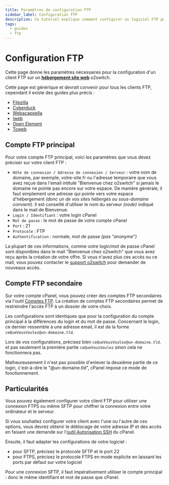 ```yaml
---
title: Paramètres de configuration FTP
sidebar_label: Configuration FTP
description: Ce tutoriel explique comment configurer un logiciel FTP pour se connecter à un hébergement web o2switch
tags:
  - guides
  - ftp
---
```


# Configuration FTP

Cette page donne les paramètres nécessaires pour la configuration d'un client FTP sur un **[hébergement site
web](https://www.o2switch.fr/hebergement-illimite/)** o2switch.

Cette page est générique et devrait convenir pour tous les clients FTP, cependant il existe des guides plus précis : 
- [Filezilla](/guides/configuration-logiciel/filezilla)
- [Cyberduck](/guides/configuration-logiciel/cyberduck)
- [Webacappella](/guides/configuration-logiciel/webacappella)
- [Iweb](/guides/configuration-logiciel/iweb)
- [Open Element](/guides/configuration-logiciel/open-element)
- [Toweb](/guides/configuration-logiciel/toweb)

## Compte FTP principal

Pour votre compte FTP principal, voici les paramètres que vous devez préciser sur votre client FTP :

  * `Hôte de connexion / Adresse de connexion / Serveur` : votre nom de domaine, par exemple, votre-site.fr ou l'adresse
    temporaire que vous avez reçue dans l'email intitulé "Bienvenue chez o2switch" si jamais le domaine ne pointe pas
    encore sur votre espace. De manière générale, il faut simplement une adresse qui pointe vers votre espace
    d'hébergement *(donc un de vos sites hébergés ou sous-domaine convient)*. Il est conseillé d'utiliser le nom du
    serveur *(node)* indiqué dans le mail de Bienvenue.
  * `Login / Identifiant` : votre login cPanel
  * `Mot de passe` : le mot de passe de votre compte cPanel
  * `Port` : 21
  * `Protocole` : FTP
  * `Authentification` : normale, mot de passe *(pas "anonyme")*

La plupart de ces informations, comme votre login/mot de passe cPanel sont disponibles dans le mail "Bienvenue chez
o2switch" que vous avez reçu après la création de votre offre. Si vous n'avez plus ces accès ou ce mail, vous pouvez
contacter le [support o2switch](https://www.o2switch.fr/support-hebergeur/) pour demander de nouveaux accès.

## Compte FTP secondaire

Sur votre compte cPanel, vous pouvez créer des comptes FTP secondaires via l'outil [Comptes
FTP](/cpanel/fichiers/comptes-ftp). La création de comptes FTP secondaires permet de restreindre l'accès FTP à un
dossier de votre choix. 

Les configurations sont identiques que pour la configuration du compte principal à la différences du login et du mot de
passe. Concernant le login, ce dernier ressemble à une adresse email, il est de la forme
`ceQueVousVoulez@un-domaine.tld`. 

Lors de vos configurations, précisez bien `ceQueVousVoulez@un-domaine.tld`.  et pas seulement la première partie
`ceQueVousVoulez` sinon cela ne fonctionnera pas. 

Malheureusement il n'est pas possible d'enlever la deuxième partie de ce login, c'est-à-dire le
"@un-domaine.tld", cPanel impose ce mode de fonctionnement.

## Particularités

Vous pouvez également configurer votre client FTP pour utiliser une connexion FTPS ou même SFTP pour chiffrer la
connexion entre votre ordinateur et le serveur.

Si vous souhaitez configurer votre client avec l'une ou l'autre de ces options, vous devrez obtenir le déblocage de
votre adresse IP et des accès en faisant une demande sur l'[outil Autorisation SSH](/cpanel/outils/exception-parefeu) du
cPanel.

Ensuite, il faut adapter les configurations de votre logiciel :
  * pour SFTP, précisez le protocole SFTP et le port 22
  * pour FTPS, précisez le protocole FTPS en mode explicite en laissant les ports par défaut sur votre logiciel

Pour une connexion SFTP, il faut impérativement utiliser le compte principal : donc le même identifiant et mot de passe
que cPanel. 